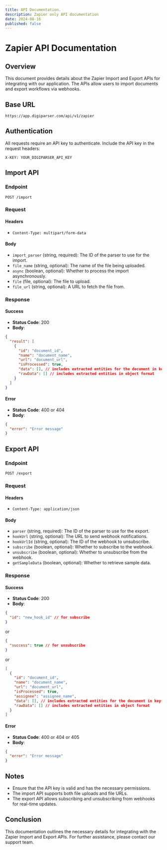 ```yaml
---
title: API Documentation.
description: Zapier only API documentation
date: 2024-08-16
published: false
---
```


# Zapier API Documentation

## Overview
This document provides details about the Zapier Import and Export APIs for integrating with our application. 
The APIs allow users to import documents and export workflows via webhooks.

## Base URL
```
https://app.digiparser.com/api/v1/zapier
```

## Authentication
All requests require an API key to authenticate. Include the API key in the request headers:
```
X-KEY: YOUR_DIGIPARSER_API_KEY
```

## Import API

### Endpoint
```
POST /import
```

### Request
#### Headers
- `Content-Type: multipart/form-data`

#### Body
- `import_parser` (string, required): The ID of the parser to use for the import.
- `file_name` (string, optional): The name of the file being uploaded.
- `async` (boolean, optional): Whether to process the import asynchronously.
- `file` (file, optional): The file to upload.
- `file_url` (string, optional): A URL to fetch the file from.

### Response
#### Success
- **Status Code**: 200
- **Body**: 
```json
{
  "result": [
    {
      "id": "document_id",
      "name": "document_name",
      "url": "document_url",
      "isProcessed": true,
      "data": [], // includes extracted entities for the document in key-value pairs
      "rawData": [] // includes extracted entities in object format
    }
  ]
}
```

#### Error
- **Status Code**: 400 or 404
- **Body**: 
```json
{
  "error": "Error message"
}
```

## Export API

### Endpoint
```
POST /export
```

### Request
#### Headers
- `Content-Type: application/json`

#### Body
- `parser` (string, required): The ID of the parser to use for the export.
- `hookUrl` (string, optional): The URL to send webhook notifications.
- `hookUrlId` (string, optional): The ID of the webhook to unsubscribe.
- `subscribe` (boolean, optional): Whether to subscribe to the webhook.
- `unsubscribe` (boolean, optional): Whether to unsubscribe from the webhook.
- `getSampleData` (boolean, optional): Whether to retrieve sample data.

### Response
#### Success
- **Status Code**: 200
- **Body**: 
```json
{
  "id": "new_hook_id" // for subscribe
}
```
or
```json
{
  "success": true // for unsubscribe
}
```
or
```json
[
  {
    "id": "document_id",
    "name": "document_name",
    "url": "document_url",
    "isProcessed": true,
    "assignee": "assignee_name",
    "data": [], // includes extracted entities for the document in key-value pairs
    "rawData": [] // includes extracted entities in object format
  }
]
```

#### Error
- **Status Code**: 400 or 404 or 405
- **Body**: 
```json
{
  "error": "Error message"
}
```

## Notes
- Ensure that the API key is valid and has the necessary permissions.
- The import API supports both file uploads and file URLs.
- The export API allows subscribing and unsubscribing from webhooks for real-time updates.

## Conclusion
This documentation outlines the necessary details for integrating with the Zapier Import and Export APIs. For further assistance, please contact our support team.
